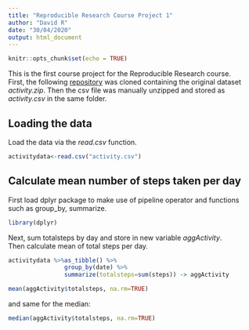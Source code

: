 ```yaml
---
title: "Reproducible Research Course Project 1"
author: "David R"
date: "30/04/2020"
output: html_document
---
```


```r
knitr::opts_chunk$set(echo = TRUE)
```

This is the first course project for the Reproducible Research course.  
First, the following [repository](https://github.com/rdpeng/RepData_PeerAssessment1) was cloned containing the original dataset *activity.zip*. Then the csv file was manually unzipped and stored as *activity.csv* in the same folder.  


## Loading the data

Load the data via the *read.csv* function. 

```r
activitydata<-read.csv("activity.csv")
```

## Calculate mean number of steps taken per day

First load dplyr package to make use of pipeline operator and functions such as 
group_by, summarize. 

```r
library(dplyr)
```

Next, sum totalsteps by day and store in new variable *aggActivity*.  
Then calculate mean of total steps per day. 

```r

activitydata %>%as_tibble() %>% 
                group_by(date) %>% 
                summarize(totalsteps=sum(steps)) -> aggActivity

mean(aggActivity$totalsteps, na.rm=TRUE)
```
and same for the median: 
```r
median(aggActivity$totalsteps, na.rm=TRUE)
```


